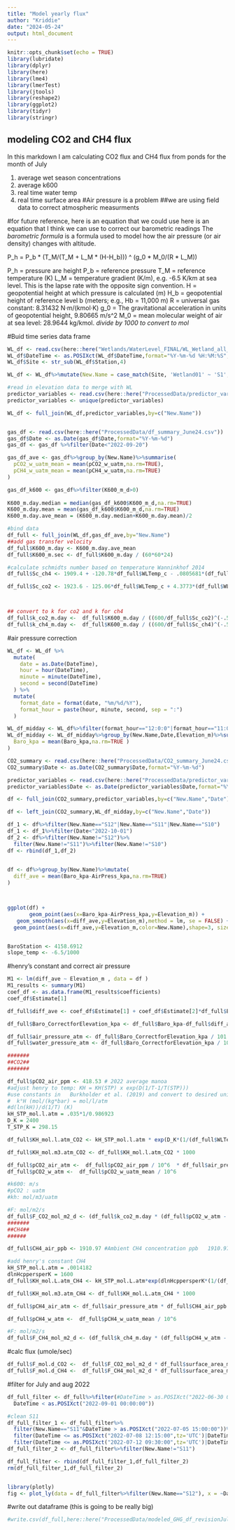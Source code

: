 ```yaml
---
title: "Model yearly flux"
author: "Kriddie"
date: "2024-05-24"
output: html_document
---
```


```r
knitr::opts_chunk$set(echo = TRUE)
library(lubridate)
library(dplyr)
library(here)
library(lme4)
library(lmerTest)
library(jtools)
library(reshape2)
library(ggplot2)
library(tidyr)
library(stringr)
```

## modeling CO2 and CH4 flux

In this markdown I am calculating  CO2 flux and CH4 flux from ponds for the month of July 

1. average wet season concentrations
2. average k600
3. real time water temp
4. real time surface area
#Air pressure is a problem
##we are using field data to correct atmospheric measurments

#for future reference, here is an equation that we could use
here is an equation that I think we can use to correct our barometric readings
The *barometric formula* is a formula used to model how the air pressure (or air density) changes with altitude.

P_h = P_b * (T_M/(T_M + L_M * (H-H_b))) ^ (g_0 * M_0/(R * L_M))

P_h = pressure are height
P_b = reference pressure
T_M = reference temperature (K)
L_M = temperature gradient (K/m), e.g. -6.5 K/km at sea level. This is the lapse rate with the opposite sign convention.
H = geopotential height at which pressure is calculated (m)
H_b = geopotential height of reference level b (meters; e.g., Hb = 11,000 m)
R = universal gas constant: 8.31432 N·m/(kmol·K)
g_0 = The gravitational acceleration in units of geopotential height, 9.80665 m/s^2
M_0 = mean molecular weight of air at sea level: 28.9644 kg/kmol. *divide by 1000 to convert to mol*


#Buid time series data frame

```r

WL_df <- read.csv(here::here("Wetlands/WaterLevel_FINAL/WL_Wetland_all_FINAL.csv"))%>%dplyr::select(DateTime,Station,Baro_kpa,BaroTemp_c,WLTemp_c,depth_ave_m,WaterLevel_m,surface_area_m2,Volumn_m3,SA_to_Vol_ratio)
WL_df$DateTime <- as.POSIXct(WL_df$DateTime,format="%Y-%m-%d %H:%M:%S",tz="UTC")
WL_df$Site <- str_sub(WL_df$Station,4)

WL_df <- WL_df%>%mutate(New.Name = case_match(Site, 'Wetland01' ~ 'S1', 'Wetland02' ~ 'S2','Wetland03' ~ 'S3','Wetland04' ~ 'S4','Wetland05' ~ 'S8','Wetland06' ~ 'S5','Wetland07' ~ 'S7','Wetland08' ~ 'S12','Wetland09' ~ 'S10','Wetland10' ~ 'S11','Wetland11' ~ 'S6','Wetland12' ~ 'Wetland'))

#read in elevation data to merge with WL
predictor_variables <- read.csv(here::here("ProcessedData/predictor_variables_July2.csv"))%>%dplyr::select(New.Name,Elevation_m)
predictor_variables <- unique(predictor_variables)

WL_df <- full_join(WL_df,predictor_variables,by=c("New.Name"))


gas_df <- read.csv(here::here("ProcessedData/df_summary_June24.csv"))
gas_df$Date <- as.Date(gas_df$Date,format="%Y-%m-%d")
gas_df <- gas_df %>%filter(Date<"2022-09-20")

gas_df_ave <- gas_df%>%group_by(New.Name)%>%summarise(
  pCO2_w_uatm_mean = mean(pCO2_w_uatm,na.rm=TRUE),
  pCH4_w_uatm_mean = mean(pCH4_w_uatm,na.rm=TRUE)
)

gas_df_k600 <- gas_df%>%filter(K600_m_d>0)
  
K600_m.day.median = median(gas_df_k600$K600_m_d,na.rm=TRUE)
K600_m.day.mean = mean(gas_df_k600$K600_m_d,na.rm=TRUE)
K600_m.day.ave_mean = (K600_m.day.median+K600_m.day.mean)/2

#bind data 
df_full <- full_join(WL_df,gas_df_ave,by="New.Name")
##add gas transfer velocity
df_full$K600_m.day <- K600_m.day.ave_mean
df_full$K600_m.sec <- df_full$K600_m.day / (60*60*24)

#calculate schmidts number based on temperature Wanninkhof 2014
df_full$Sc_ch4 <- 1909.4 + -120.78*df_full$WLTemp_c - .0805681*(df_full$WLTemp_c)^2 + .00065777*(df_full$WLTemp_c)^3

df_full$Sc_co2 <- 1923.6 - 125.06*df_full$WLTemp_c + 4.3773*(df_full$WLTemp_c)^2 - 0.085681*(df_full$WLTemp_c)^3 + 0.00070284 * (df_full$WLTemp_c)^4



## convert to k for co2 and k for ch4
df_full$k_co2_m.day <-  df_full$K600_m.day / ((600/df_full$Sc_co2)^(-.57))
df_full$k_ch4_m.day <-  df_full$K600_m.day / ((600/df_full$Sc_ch4)^(-.57))

```

#air pressure correction
```r
WL_df <- WL_df %>% 
  mutate(
    date = as.Date(DateTime),
    hour = hour(DateTime),
    minute = minute(DateTime),
    second = second(DateTime)
  ) %>% 
  mutate(
    format_date = format(date, "%m/%d/%Y"),
    format_hour = paste(hour, minute, second, sep = ":")
  )

WL_df_midday <- WL_df%>%filter(format_hour=="12:0:0"|format_hour=="11:0:0"|format_hour=="13:0:0")%>%rename(Date=date)
WL_df_midday <- WL_df_midday%>%group_by(New.Name,Date,Elevation_m)%>%summarise(
  Baro_kpa = mean(Baro_kpa,na.rm=TRUE )
)

CO2_summary <- read.csv(here::here("ProcessedData/CO2_summary_June24.csv"))%>%dplyr::select(New.Name,Date,AirPress_kpa)
CO2_summary$Date <- as.Date(CO2_summary$Date,format="%Y-%m-%d")

predictor_variables <- read.csv(here::here("ProcessedData/predictor_variables_July2.csv"))%>%dplyr::select(New.Name,Date,Elevation_m)
predictor_variables$Date <- as.Date(predictor_variables$Date,format="%Y-%m-%d")

df <- full_join(CO2_summary,predictor_variables,by=c("New.Name","Date"))

df <- left_join(CO2_summary,WL_df_midday,by=c("New.Name","Date"))

df_1 <- df%>%filter(New.Name=="S12"|New.Name=="S11"|New.Name=="S10")
df_1 <- df_1%>%filter(Date<"2022-10-01")
df_2 <- df%>%filter(New.Name!="S12")%>%
  filter(New.Name!="S11")%>%filter(New.Name!="S10")
df <- rbind(df_1,df_2)
  

df <- df%>%group_by(New.Name)%>%mutate(
  diff_ave = mean(Baro_kpa-AirPress_kpa,na.rm=TRUE)
)



ggplot(df) +
       geom_point(aes(x=Baro_kpa-AirPress_kpa,y=Elevation_m)) +
   geom_smooth(aes(x=diff_ave,y=Elevation_m),method = lm, se = FALSE) +
  geom_point(aes(x=diff_ave,y=Elevation_m,color=New.Name),shape=3, size=3)


BaroStation <- 4158.6912
slope_temp <- -6.5/1000

```

#henry's constant and correct air pressure


```r

M1 <- lm(diff_ave ~ Elevation_m , data = df )
M1_results <- summary(M1)
coef_df <- as.data.frame(M1_results$coefficients)
coef_df$Estimate[1]

df_full$diff_ave <- coef_df$Estimate[1] + coef_df$Estimate[2]*df_full$Elevation_m

df_full$Baro_CorrectforElevation_kpa <- df_full$Baro_kpa-df_full$diff_ave

df_full$air_pressure_atm <- df_full$Baro_CorrectforElevation_kpa / 101.3 #convert kpa to atm
df_full$water_pressure_atm <- df_full$Baro_CorrectforElevation_kpa / 101.3# + 0.000967841

#######
##CO2##
#######

df_full$pCO2_air_ppm <- 418.53 # 2022 average manoa
#adjust henry to temp: KH = KH(STP) x exp(D(1/T-1/T(STP)))
#use constants in  	Burkholder et al. (2019) and convert to desired units
#  k°H (mol/(kg*bar) = mol/l/atm
#d(ln(kH))/d(1/T) (K)
kH_STP_mol.l.atm = .035*1/0.986923
D_K = 2400 
T_STP_K = 298.15

df_full$KH_mol.l.atm_CO2 <- kH_STP_mol.l.atm * exp(D_K*(1/(df_full$WLTemp_c+273.15) - 1/T_STP_K))

df_full$KH_mol.m3.atm_CO2 <- df_full$KH_mol.l.atm_CO2 * 1000

df_full$pCO2_air_atm <-  df_full$pCO2_air_ppm / 10^6  * df_full$air_pressure_atm
df_full$pCO2_w_atm <-  df_full$pCO2_w_uatm_mean / 10^6  

#k600: m/s
#pCO2 : uatm
#kh: mol/m3/uatm

#F: mol/m2/s
df_full$F_CO2_mol_m2_d <- (df_full$k_co2_m.day * (df_full$pCO2_w_atm - df_full$pCO2_air_atm) * df_full$KH_mol.m3.atm_CO2)
#######
##CH4##
######

df_full$CH4_air_ppb <- 1910.97 #Ambient CH4 concentration ppb	1910.97 from Manoa

#add henry's constant CH4
kH_STP_mol.L.atm = .0014182
dlnHcppersperK = 1600
df_full$KH_mol.L.atm_CH4 <- kH_STP_mol.L.atm*exp(dlnHcppersperK*(1/(df_full$WLTemp_c+273.15)-1/T_STP_K))

df_full$KH_mol.m3.atm_CH4 <- df_full$KH_mol.L.atm_CH4 * 1000

df_full$pCH4_air_atm <- df_full$air_pressure_atm * df_full$CH4_air_ppb * 10^-9

df_full$pCH4_w_atm <-  df_full$pCH4_w_uatm_mean / 10^6  

#F: mol/m2/s
df_full$F_CH4_mol_m2_d <- (df_full$k_ch4_m.day * (df_full$pCH4_w_atm - df_full$pCH4_air_atm) * df_full$KH_mol.m3.atm_CH4)

```


#calc flux (umole/sec)
```r
df_full$F_mol.d_CO2 <-  df_full$F_CO2_mol_m2_d * df_full$surface_area_m2
df_full$F_mol.d_CH4 <-  df_full$F_CH4_mol_m2_d * df_full$surface_area_m2


```

#filter for July and aug 2022
```r

df_full_filter <- df_full%>%filter(#DateTime > as.POSIXct("2022-06-30 00:00:00")&
  DateTime < as.POSIXct("2022-09-01 00:00:00"))

#clean S11
df_full_filter_1 <- df_full_filter%>%
  filter(New.Name=="S11"&DateTime > as.POSIXct("2022-07-05 15:00:00"))%>%
  filter(DateTime <= as.POSIXct("2022-07-08 12:15:00",tz='UTC')|DateTime >= as.POSIXct("2022-07-08 13:45:00",tz='UTC'))%>%
  filter(DateTime <= as.POSIXct("2022-07-12 09:30:00",tz='UTC')|DateTime >= as.POSIXct("2022-07-12 13:15:00",tz='UTC'))
df_full_filter_2 <- df_full_filter%>%filter(New.Name!="S11")

df_full_filter <- rbind(df_full_filter_1,df_full_filter_2)
rm(df_full_filter_1,df_full_filter_2)


library(plotly)
fig <- plot_ly(data = df_full_filter%>%filter(New.Name=="S12"), x = ~DateTime, y = ~F_CO2_umol_m2_s)

```

#write out dataframe (this is going to be really big)
```r


#write.csv(df_full,here::here("ProcessedData/modeled_GHG_df_revisionJuly07.csv"))

```




